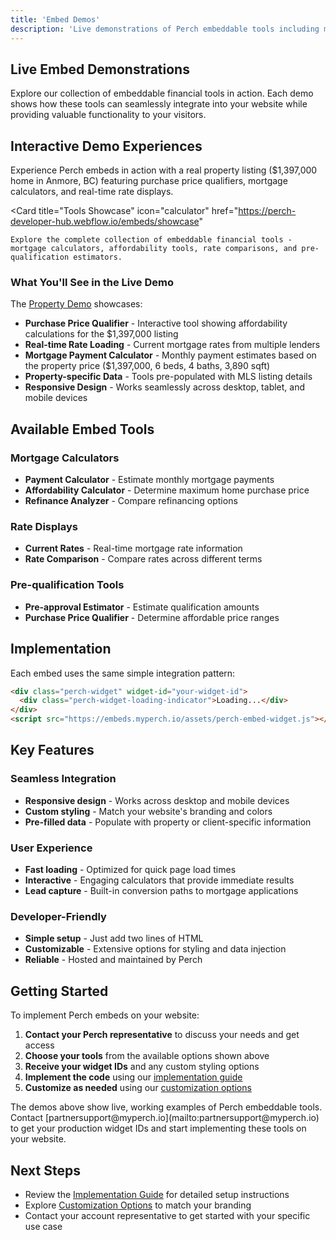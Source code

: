 ```yaml
---
title: 'Embed Demos'
description: 'Live demonstrations of Perch embeddable tools including mortgage calculators, rate displays, and more'
---
```


## Live Embed Demonstrations

Explore our collection of embeddable financial tools in action. Each demo shows how these tools can seamlessly integrate into your website while providing valuable functionality to your visitors.

## Interactive Demo Experiences

<CardGroup cols={2}>
  <Card
    title="Live Property Demo"
    icon="house"
    href="https://perch-developer-hub.webflow.io/embeds/demo"
  >
    Experience Perch embeds in action with a real property listing ($1,397,000 home in Anmore, BC) featuring purchase price qualifiers, mortgage calculators, and real-time rate displays.
  </Card>
  
  <Card
    title="Tools Showcase"
    icon="calculator"
    href="https://perch-developer-hub.webflow.io/embeds/showcase"
  >
    Explore the complete collection of embeddable financial tools - mortgage calculators, affordability tools, rate comparisons, and pre-qualification estimators.
  </Card>
</CardGroup>

### What You'll See in the Live Demo

The [Property Demo](https://perch-developer-hub.webflow.io/embeds/demo) showcases:

- **Purchase Price Qualifier** - Interactive tool showing affordability calculations for the $1,397,000 listing
- **Real-time Rate Loading** - Current mortgage rates from multiple lenders  
- **Mortgage Payment Calculator** - Monthly payment estimates based on the property price ($1,397,000, 6 beds, 4 baths, 3,890 sqft)
- **Property-specific Data** - Tools pre-populated with MLS listing details
- **Responsive Design** - Works seamlessly across desktop, tablet, and mobile devices

## Available Embed Tools

### Mortgage Calculators
- **Payment Calculator** - Estimate monthly mortgage payments
- **Affordability Calculator** - Determine maximum home purchase price
- **Refinance Analyzer** - Compare refinancing options

### Rate Displays
- **Current Rates** - Real-time mortgage rate information
- **Rate Comparison** - Compare rates across different terms

### Pre-qualification Tools
- **Pre-approval Estimator** - Estimate qualification amounts
- **Purchase Price Qualifier** - Determine affordable price ranges

## Implementation

Each embed uses the same simple integration pattern:

```html
<div class="perch-widget" widget-id="your-widget-id">
  <div class="perch-widget-loading-indicator">Loading...</div>
</div>
<script src="https://embeds.myperch.io/assets/perch-embed-widget.js"></script>
```

## Key Features

### Seamless Integration
- **Responsive design** - Works across desktop and mobile devices
- **Custom styling** - Match your website's branding and colors
- **Pre-filled data** - Populate with property or client-specific information

### User Experience
- **Fast loading** - Optimized for quick page load times
- **Interactive** - Engaging calculators that provide immediate results
- **Lead capture** - Built-in conversion paths to mortgage applications

### Developer-Friendly
- **Simple setup** - Just add two lines of HTML
- **Customizable** - Extensive options for styling and data injection
- **Reliable** - Hosted and maintained by Perch

## Getting Started

To implement Perch embeds on your website:

1. **Contact your Perch representative** to discuss your needs and get access
2. **Choose your tools** from the available options shown above
3. **Receive your widget IDs** and any custom styling options
4. **Implement the code** using our [implementation guide](/embeds/implementation)
5. **Customize as needed** using our [customization options](/embeds/customization)

<Note>
The demos above show live, working examples of Perch embeddable tools. Contact [partnersupport@myperch.io](mailto:partnersupport@myperch.io) to get your production widget IDs and start implementing these tools on your website.
</Note>

## Next Steps

- Review the [Implementation Guide](/embeds/implementation) for detailed setup instructions
- Explore [Customization Options](/embeds/customization) to match your branding
- Contact your account representative to get started with your specific use case 